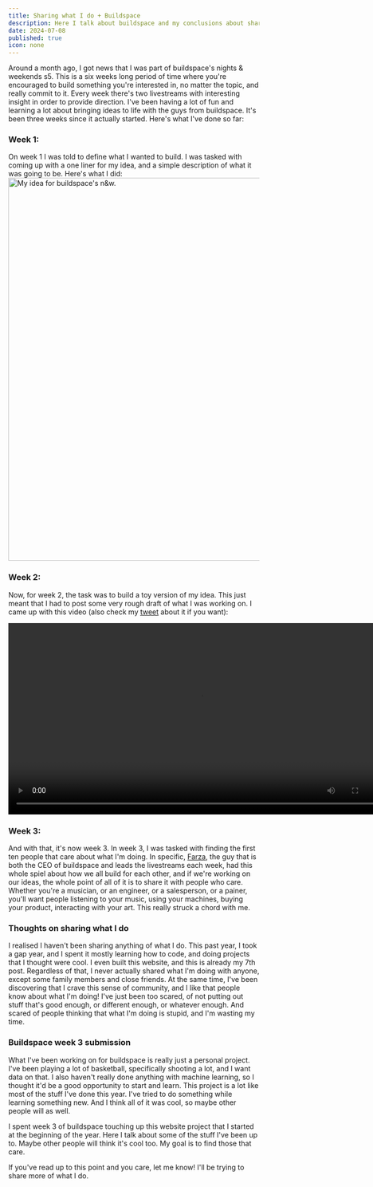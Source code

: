 ```yaml
---
title: Sharing what I do + Buildspace
description: Here I talk about buildspace and my conclusions about sharing my work.
date: 2024-07-08
published: true
icon: none
---
```


Around a month ago, I got news that I was part of buildspace's nights & weekends s5. This is a six weeks long period of time where you're encouraged to build something you're interested in, no matter the topic, and really commit to it. Every week there's two livestreams with interesting insight in order to provide direction. I've been having a lot of fun and learning a lot about bringing ideas to life with the guys from buildspace. 
It's been three weeks since it actually started. Here's what I've done so far:
### Week 1:
On week 1 I was told to define what I wanted to build. I was tasked with coming up with a one liner for my idea, and a simple description of what it was going to be. Here's what I did:
<img className="border-2 border-border rounded-md" src="/assets/nw1.jpg" width="768" alt="My idea for buildspace's n&w." />

### Week 2:
Now, for week 2, the task was to build a toy version of my idea. This just meant that I had to post some very rough draft of what I was working on. I came up with this video (also check my <a className="link" target="_blank" href="https://x.com/achichorroc/status/1808180518883566010">tweet</a> about it if you want):

<div className="flex justify-center">
    <video className="border-2 border-border rounded-md" width="768" controls>
        <source src="/assets/buildspace_w2.mp4" type="video/mp4" />
Your browser does not support the video tag.
    </video>
</div>

### Week 3:
And with that, it's now week 3. In week 3, I was tasked with finding the first ten people that care about what I'm doing. In specific, <a href="https://x.com/FarzaTV" target="_blank" className="link">Farza</a>, the guy that is both the CEO of buildspace and leads the livestreams each week, had this whole spiel about how we all build for each other, and if we're working on our ideas, the whole point of all of it is to share it with people who care. Whether you're a musician, or an engineer, or a salesperson, or a painer, you'll want people listening to your music, using your machines, buying your product, interacting with your art. This really struck a chord with me.

### Thoughts on sharing what I do

I realised I haven't been sharing anything of what I do. This past year, I took a gap year, and I spent it mostly learning how to code, and doing projects that I thought were cool. I even built this website, and this is already my 7th post. Regardless of that, I never actually shared what I'm doing with anyone, except some family members and close friends. At the same time, I've been discovering that I crave this sense of community, and I like that people know about what I'm doing! I've just been too scared, of not putting out stuff that's good enough, or different enough, or whatever enough. And scared of people thinking that what I'm doing is stupid, and I'm wasting my time. 

### Buildspace week 3 submission

What I've been working on for buildspace is really just a personal project. I've been playing a lot of basketball, specifically shooting a lot, and I want data on that. I also haven't really done anything with machine learning, so I thought it'd be a good opportunity to start and learn. 
This project is a lot like most of the stuff I've done this year. I've tried to do something while learning something new. And I think all of it was cool, so maybe other people will as well.

I spent week 3 of buildspace touching up this website project that I started at the beginning of the year. Here I talk about some of the stuff I've been up to. Maybe other people will think it's cool too. My goal is to find those that care.

If you've read up to this point and you care, let me know! I'll be trying to share more of what I do.